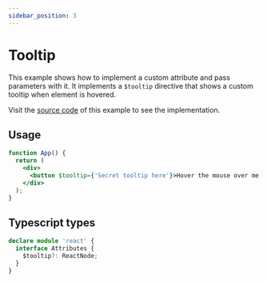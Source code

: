 ```yaml
---
sidebar_position: 3
---
```



# Tooltip

This example shows how to implement a custom attribute and pass parameters with it.
It implements a `$tooltip` directive that shows a custom tooltip when element is hovered.

Visit the [source code](https://github.com/KurtGokhan/jsx-middlewares/blob/main/website/src/examples/tooltip/index.tsx) of this example to see the implementation.

## Usage

```jsx
function App() {
  return (
    <div>
      <button $tooltip={'Secret tooltip here'}>Hover the mouse over me to see a tooltip</button>
    </div>
  );
}
```

<TooltipExample />

## Typescript types

```ts
declare module 'react' {
  interface Attributes {
    $tooltip?: ReactNode;
  }
}
```

